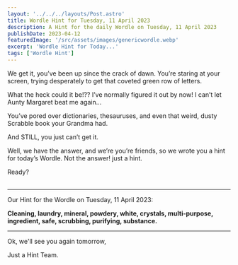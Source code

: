 ```yaml
---
layout: '../../../layouts/Post.astro'
title: Wordle Hint for Tuesday, 11 April 2023
description: A Hint for the daily Wordle on Tuesday, 11 April 2023
publishDate: 2023-04-12
featuredImage: '/src/assets/images/genericwordle.webp'
excerpt: 'Wordle Hint for Today...'
tags: ['Wordle Hint']
---
```


We get it, you’ve been up since the crack of dawn. You’re staring at your screen, trying desperately to get that coveted green row of letters. 

What the heck could it be!??
I’ve normally figured it out by now!
I can’t let Aunty Margaret beat me again… 

You’ve pored over dictionaries, thesauruses, and even that weird, dusty Scrabble book your Grandma had.

And STILL, you just can’t get it. 

Well, we have the answer, and we’re you’re friends, so we wrote you a hint for today’s Wordle.
Not the answer! just a hint. 

Ready?<br /><br />

----

Our Hint for the Wordle on Tuesday, 11 April 2023:

**Cleaning, laundry, mineral, powdery, white, crystals, multi-purpose, ingredient, safe, scrubbing, purifying, substance.**

----

Ok, we'll see you again tomorrow, 

Just a Hint Team.
